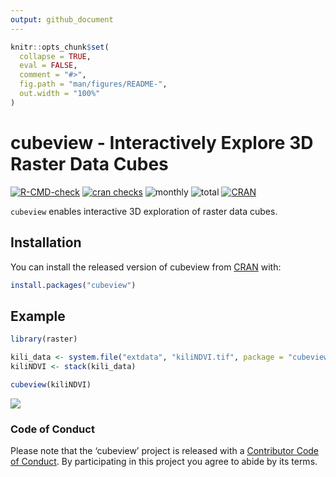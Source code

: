 ```yaml
---
output: github_document
---
```


<!-- README.md is generated from README.Rmd. Please edit that file -->

```r
knitr::opts_chunk$set(
  collapse = TRUE,
  eval = FALSE,
  comment = "#>",
  fig.path = "man/figures/README-",
  out.width = "100%"
)
```

# cubeview - Interactively Explore 3D Raster Data Cubes

<!-- badges: start -->
[![R-CMD-check](https://github.com/r-spatial/cubeview/actions/workflows/R-CMD-check.yaml/badge.svg)](https://github.com/r-spatial/cubeview/actions/workflows/R-CMD-check.yaml)
[![cran checks](https://badges.cranchecks.info/worst/cubeview.svg)](https://cran.r-project.org/web/checks/check_results_cubeview.html)
![monthly](https://cranlogs.r-pkg.org/badges/cubeview)
![total](https://cranlogs.r-pkg.org/badges/grand-total/cubeview)
[![CRAN](https://www.r-pkg.org/badges/version/cubeview?color=009999)](https://cran.r-project.org/package=cubeview)
<!-- badges: end -->

`cubeview` enables interactive 3D exploration of raster data cubes.

## Installation

You can install the released version of cubeview from [CRAN](https://CRAN.R-project.org) with:

``` r
install.packages("cubeview")
```

## Example

``` r
library(raster)

kili_data <- system.file("extdata", "kiliNDVI.tif", package = "cubeview")
kiliNDVI <- stack(kili_data)

cubeview(kiliNDVI)
```
![](man/figures/README-kili_cube.png)

### Code of Conduct

Please note that the 'cubeview' project is released with a [Contributor Code of Conduct](https://github.com/r-spatial/cubeview/blob/master/CODE_OF_CONDUCT.md). By participating in this project you agree to abide by its terms.

